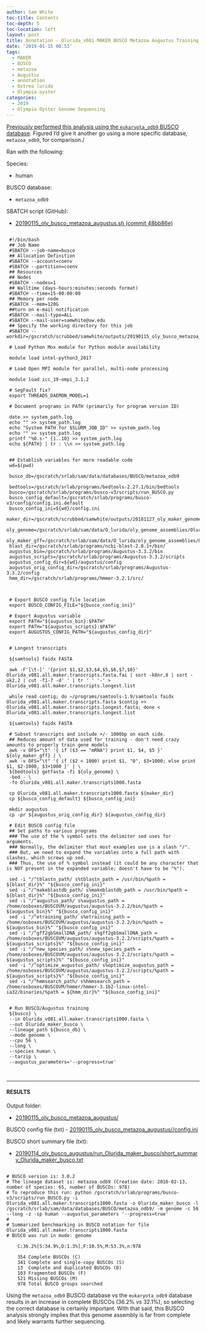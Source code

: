 ```yaml
---
author: Sam White
toc-title: Contents
toc-depth: 5
toc-location: left
layout: post
title: Annotation - Olurida_v081 MAKER BUSCO Metazoa Augustus Training on Mox
date: '2019-01-15 08:53'
tags:
  - MAKER
  - BUSCO
  - metazoa
  - Augustus
  - annotation
  - Ostrea lurida
  - Olympia oyster
categories:
  - 2019
  - Olympia Oyster Genome Sequencing
---
```

[Previously performed this analysis using the ```eukaryota_odb9``` BUSCO database](https://robertslab.github.io/sams-notebook/posts/2019/2019-01-14-Annotation---Olurida_v081-MAKER-BUSCO-Augustus-Training/). Figured I'd give it another go using a more specific database, ```metazoa_odb9```, for comparison./

Ran with the following:

Species:

- human

BUSCO database:

- ```metazoa_odb9```

SBATCH script (GitHub):

- [20190115_oly_busco_metazoa_augustus.sh
 (commit 48bb86e)](https://github.com/RobertsLab/sams-notebook/blob/48bb86e0ca00e5315527a77521b5a2ea2cb616d3/sbatch_scripts/20190115_oly_busco_metazoa_augustus.sh)

 <pre><code>
 #!/bin/bash
 ## Job Name
 #SBATCH --job-name=busco
 ## Allocation Definition
 #SBATCH --account=coenv
 #SBATCH --partition=coenv
 ## Resources
 ## Nodes
 #SBATCH --nodes=1
 ## Walltime (days-hours:minutes:seconds format)
 #SBATCH --time=15-00:00:00
 ## Memory per node
 #SBATCH --mem=120G
 ##turn on e-mail notification
 #SBATCH --mail-type=ALL
 #SBATCH --mail-user=samwhite@uw.edu
 ## Specify the working directory for this job
 #SBATCH --workdir=/gscratch/scrubbed/samwhite/outputs/20190115_oly_busco_metazoa_augustus

 # Load Python Mox module for Python module availability

 module load intel-python3_2017

 # Load Open MPI module for parallel, multi-node processing

 module load icc_19-ompi_3.1.2

 # SegFault fix?
 export THREADS_DAEMON_MODEL=1

 # Document programs in PATH (primarily for program version ID)

 date >> system_path.log
 echo "" >> system_path.log
 echo "System PATH for $SLURM_JOB_ID" >> system_path.log
 echo "" >> system_path.log
 printf "%0.s-" {1..10} >> system_path.log
 echo ${PATH} | tr : \\n >> system_path.log


 ## Establish variables for more readable code
 wd=$(pwd)

 busco_db=/gscratch/srlab/sam/data/databases/BUSCO/metazoa_odb9

 bedtools=/gscratch/srlab/programs/bedtools-2.27.1/bin/bedtools
 busco=/gscratch/srlab/programs/busco-v3/scripts/run_BUSCO.py
 busco_config_default=/gscratch/srlab/programs/busco-v3/config/config.ini.default
 busco_config_ini=${wd}/config.ini
 maker_dir=/gscratch/scrubbed/samwhite/outputs/20181127_oly_maker_genome_annotation
 oly_genome=/gscratch/srlab/sam/data/O_lurida/oly_genome_assemblies/Olurida_v081/Olurida_v081.fa
 oly_maker_gff=/gscratch/srlab/sam/data/O_lurida/oly_genome_assemblies/Olurida_v081/Olurida_v081.maker.all.noseqs.gff
 blast_dir=/gscratch/srlab/programs/ncbi-blast-2.8.1+/bin/
 augustus_bin=/gscratch/srlab/programs/Augustus-3.3.2/bin
 augustus_scripts=/gscratch/srlab/programs/Augustus-3.3.2/scripts
 augustus_config_dir=${wd}/augustus/config
 augustus_orig_config_dir=/gscratch/srlab/programs/Augustus-3.3.2/config
 hmm_dir=/gscratch/srlab/programs/hmmer-3.2.1/src/



 # Export BUSCO config file location
 export BUSCO_CONFIG_FILE="${busco_config_ini}"

 # Export Augustus variable
 export PATH="${augustus_bin}:$PATH"
 export PATH="${augustus_scripts}:$PATH"
 export AUGUSTUS_CONFIG_PATH="${augustus_config_dir}"


 # Longest transcripts

 ${samtools} faidx FASTA

 awk -F'[\t-]' '{print $1,$2,$3,$4,$5,$6,$7,$8}' Olurida_v081.all.maker.transcripts.fasta.fai | sort -k8nr,8 | sort -uk2,2 | cut -f1-7 -d' ' | tr ' ' '-' > Olurida_v081.all.maker.transcripts.longest.list

 while read contig; do ~/programs/samtools-1.9/samtools faidx Olurida_v081.all.maker.transcripts.fasta $contig >> Olurida_v081.all.maker.transcripts.longest.fasta; done < Olurida_v081.all.maker.transcripts.longest.list

 ${samtools} faidx FASTA

 # Subset transcripts and include +/- 1000bp on each side.
 ## Reduces amount of data used for training - don't need crazy amounts to properly train gene models
 awk -v OFS="\t" '{ if ($3 == "mRNA") print $1, $4, $5 }' ${oly_maker_gff} | \
 awk -v OFS="\t" '{ if ($2 < 1000) print $1, "0", $3+1000; else print $1, $2-1000, $3+1000 }' | \
 ${bedtools} getfasta -fi ${oly_genome} \
 -bed - \
 -fo Olurida_v081.all.maker.transcripts1000.fasta

 cp Olurida_v081.all.maker.transcripts1000.fasta ${maker_dir}
 cp ${busco_config_default} ${busco_config_ini}

 mkdir augustus
 cp -pr ${augustus_orig_config_dir} ${augustus_config_dir}

 # Edit BUSCO config file
 ## Set paths to various programs
 ### The use of the % symbol sets the delimiter sed uses for arguments.
 ### Normally, the delimiter that most examples use is a slash "/".
 ### But, we need to expand the variables into a full path with slashes, which screws up sed.
 ### Thus, the use of % symbol instead (it could be any character that is NOT present in the expanded variable; doesn't have to be "%").

 sed -i "/^tblastn_path/ s%tblastn_path = /usr/bin/%path = ${blast_dir}%" "${busco_config_ini}"
 sed -i "/^makeblastdb_path/ s%makeblastdb_path = /usr/bin/%path = ${blast_dir}%" "${busco_config_ini}"
 sed -i "/^augustus_path/ s%augustus_path = /home/osboxes/BUSCOVM/augustus/augustus-3.2.2/bin/%path = ${augustus_bin}%" "${busco_config_ini}"
 sed -i "/^etraining_path/ s%etraining_path = /home/osboxes/BUSCOVM/augustus/augustus-3.2.2/bin/%path = ${augustus_bin}%" "${busco_config_ini}"
 sed -i "/^gff2gbSmallDNA_path/ s%gff2gbSmallDNA_path = /home/osboxes/BUSCOVM/augustus/augustus-3.2.2/scripts/%path = ${augustus_scripts}%" "${busco_config_ini}"
 sed -i "/^new_species_path/ s%new_species_path = /home/osboxes/BUSCOVM/augustus/augustus-3.2.2/scripts/%path = ${augustus_scripts}%" "${busco_config_ini}"
 sed -i "/^optimize_augustus_path/ s%optimize_augustus_path = /home/osboxes/BUSCOVM/augustus/augustus-3.2.2/scripts/%path = ${augustus_scripts}%" "${busco_config_ini}"
 sed -i "/^hmmsearch_path/ s%hmmsearch_path = /home/osboxes/BUSCOVM/hmmer/hmmer-3.1b2-linux-intel-ia32/binaries/%path = ${hmm_dir}%" "${busco_config_ini}"


 # Run BUSCO/Augustus training
 ${busco} \
 --in Olurida_v081.all.maker.transcripts1000.fasta \
 --out Olurida_maker_busco \
 --lineage_path ${busco_db} \
 --mode genome \
 --cpu 56 \
 --long \
 --species human \
 --tarzip \
 --augustus_parameters='--progress=true'

 </code></pre>


---

#### RESULTS

Output folder:

- [20190115_oly_busco_metazoa_augustus/](https://gannet.fish.washington.edu/Atumefaciens/20190115_oly_busco_metazoa_augustus/)

BUSCO config file (txt)
- [20190115_oly_busco_metazoa_augustus//config.ini](https://gannet.fish.washington.edu/Atumefaciens/20190115_oly_busco_metazoa_augustus/config.ini)

BUSCO short summary file (txt):

- [20190114_oly_busco_augustus/run_Olurida_maker_busco/short_summary_Olurida_maker_busco.txt](https://gannet.fish.washington.edu/Atumefaciens/20190115_oly_busco_metazoa_augustus/run_Olurida_maker_busco/short_summary_Olurida_maker_busco.txt)

<pre><code>
# BUSCO version is: 3.0.2
# The lineage dataset is: metazoa_odb9 (Creation date: 2016-02-13, number of species: 65, number of BUSCOs: 978)
# To reproduce this run: python /gscratch/srlab/programs/busco-v3/scripts/run_BUSCO.py -i Olurida_v081.all.maker.transcripts1000.fasta -o Olurida_maker_busco -l /gscratch/srlab/sam/data/databases/BUSCO/metazoa_odb9/ -m genome -c 56 --long -z -sp human --augustus_parameters '--progress=true'
#
# Summarized benchmarking in BUSCO notation for file Olurida_v081.all.maker.transcripts1000.fasta
# BUSCO was run in mode: genome

	C:36.2%[S:34.9%,D:1.3%],F:10.5%,M:53.3%,n:978

	354	Complete BUSCOs (C)
	341	Complete and single-copy BUSCOs (S)
	13	Complete and duplicated BUSCOs (D)
	103	Fragmented BUSCOs (F)
	521	Missing BUSCOs (M)
	978	Total BUSCO groups searched
</code></pre>

Using the ```metazoa_odb9``` BUSCO database vs the ```eukaryota_odb9``` database results in an increase in complete BUSCOs (36.2% vs 32.1%), so selecting the correct database is certainly important. With that said, this BUSCO analysis strongly implies that this genome assembly is far from complete and likely warrants further sequencing.

